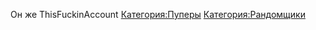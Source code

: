 {{Инфобокс для пуперов
|title2=MrRestoredPunch
|другие_ники= ThisFuckinAccount
MrDeadlyPunch
|image3=[[Файл:Photo_(1).jpg|thumb]]
|caption3=
|сферы_творчества=RYTP
|год_начала=
|image4=
|caption4=
|имя_фамилия=
|дата_рождения=
|место_проживания=
|ссылки=[https://www.youtube.com/channel/UCuLMmanRTE0QgPX-URjdbPQ канал]
[https://www.youtube.com/user/ThisFuckinAccount/feed второй канал] 
}}
Он же ThisFuckinAccount
[[Категория:Пуперы]]
[[Категория:Рандомщики]]